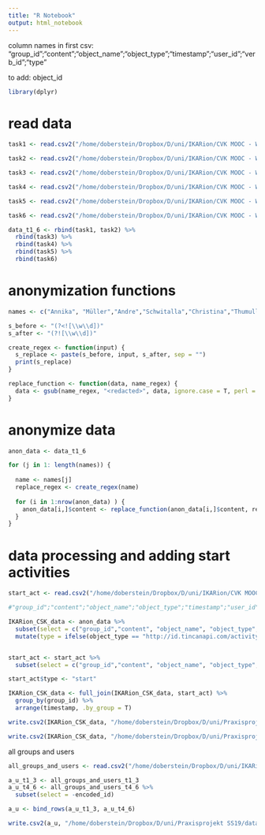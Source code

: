 ```yaml
---
title: "R Notebook"
output: html_notebook
---
```


column names in first csv:
"group_id";"content";"object_name";"object_type";"timestamp";"user_id";"verb_id";"type"

to add: object_id

```r
library(dplyr)
```

# read data
```r
task1 <- read.csv2("/home/doberstein/Dropbox/D/uni/IKARion/CVK MOOC - WS18_19/analysis/task1_activities.csv", stringsAsFactors = F)

task2 <- read.csv2("/home/doberstein/Dropbox/D/uni/IKARion/CVK MOOC - WS18_19/analysis/task2_activities.csv", stringsAsFactors = F)

task3 <- read.csv2("/home/doberstein/Dropbox/D/uni/IKARion/CVK MOOC - WS18_19/analysis/task3_activities.csv", stringsAsFactors = F)

task4 <- read.csv2("/home/doberstein/Dropbox/D/uni/IKARion/CVK MOOC - WS18_19/analysis/task4_activities.csv", stringsAsFactors = F)

task5 <- read.csv2("/home/doberstein/Dropbox/D/uni/IKARion/CVK MOOC - WS18_19/analysis/task5_activities.csv", stringsAsFactors = F)

task6 <- read.csv2("/home/doberstein/Dropbox/D/uni/IKARion/CVK MOOC - WS18_19/analysis/task6_activities.csv", stringsAsFactors = F)

data_t1_6 <- rbind(task1, task2) %>% 
  rbind(task3) %>% 
  rbind(task4) %>% 
  rbind(task5) %>% 
  rbind(task6)
```

# anonymization functions
```r
names <- c("Annika", "Müller","Andre","Schwitalla","Christina","Thumulla","Desiree","Wiejowski","Charmila","Chandrasekaran","Jana","Horst","Lena","Kubernus","hadi","nasef","Lea","Frentzel-Beyme","Max","Mühlemeyer","Charlotte","Neuheuser","Demian","Lennard","Vasic","Agnes","Dyszlewski","Yannick","Runge","Jana","Volk","Francesca","Zapla","Martha","Friesen","Manuel","Krähling","Simone","Lipphardt","Beyza","Yilmaz","Lena","Herholz","Alina","Schmitz","Milan","Wevelsiep","Natalie","Boscher","Maren","Christiane","Deuster","Till","Leonard","Elsner","Jonas","Rockhoff","negin","bazaei","Katharina","Block","Simon","Krukowski","Natalie","Thies","Ibrahim","El","Sayed","David","Herbst","Matthias","Jendroska","Julia","Wortmann","Jule","Antonia","Franzen","Jelena","Grubic","Sarah","Mesenich","Sebastian","Schößler","Ronja","Anke","Deegener","Luisa","Friedrich","Mareen","Harbring","Anne","Mainz","Lena","Brunk","Thomas","Ulmer","Leoni","Waesch","Alexandra","Bergen","Aleksandar","Blitva-Lazic","Milena","Tedeschi","Necla","Telli","Anna","Bierwirth","Dominik","Pazdyka","Ghulam-Jahja","Randjoor","Patrizia","Ring","Manuel","Birghan","Anna","Frett","Annalena","Wiegandt","Mirjana","Tanja","Borkenfeld","Meryem","Duman","Jana","Gawlik","Nathalie","Rudolf","Emelly","Dikerman","Jan","Kunzel","Jaqueline","Meier","Kristin","Stopka","Jana","Haufmann","Lea","Parker","Konstantin","Vogel","Bardia","Asemi-Soloot","Christine","Huth","Dominik","Lawatsch","Lisa","Ntiamoah","Stephanie","Angela","Tölle","Leonard","Dorok","Philipp","Justus","Sangeetha","Thillaiampalam","Daniela","Zurek","Kevin","Baulig","Esra","Kalayci","Pierre","Nobbe","Kim","Sommer", "Tom")

s_before <- "(?<![\\w\\d])"
s_after <- "(?![\\w\\d])"

create_regex <- function(input) {
  s_replace <- paste(s_before, input, s_after, sep = "")
  print(s_replace)
}

replace_function <- function(data, name_regex) {
  data <- gsub(name_regex, "<redacted>", data, ignore.case = T, perl = T) 
}

```

# anonymize data
```r
anon_data <- data_t1_6

for (j in 1: length(names)) {
  
  name <- names[j]
  replace_regex <- create_regex(name)
  
  for (i in 1:nrow(anon_data) ) {
    anon_data[i,]$content <- replace_function(anon_data[i,]$content, replace_regex)
  }
}
```

# data processing and adding start activities
```r
start_act <- read.csv2("/home/doberstein/Dropbox/D/uni/IKARion/CVK MOOC - WS18_19/analysis/start_activities.csv", stringsAsFactors = F)

#"group_id";"content";"object_name";"object_type";"timestamp";"user_id";"verb_id";"type"

IKARion_CSK_data <- anon_data %>% 
  subset(select = c("group_id","content", "object_name", "object_type", "timestamp", "user_id", "verb_id", "object_id")) %>% 
  mutate(type = ifelse(object_type == "http://id.tincanapi.com/activitytype/forum-topic", "forum", "wiki"))


start_act <- start_act %>% 
  subset(select = c("group_id","content", "object_name", "object_type", "timestamp", "user_id", "verb_id", "object_id"))

start_act$type <- "start"

IKARion_CSK_data <- full_join(IKARion_CSK_data, start_act) %>% 
  group_by(group_id) %>% 
  arrange(timestamp, .by_group = T)

```

```r
write.csv2(IKARion_CSK_data, "/home/doberstein/Dropbox/D/uni/Praxisprojekt SS19/data/IKARion_CVK_Course_T1_T6.csv", row.names = F)

write.csv2(IKARion_CSK_data, "/home/doberstein/Dropbox/D/uni/Praxisprojekt SS19/data/IKARion_CVK_Course_T1_T6_W_encoded.csv", row.names = F, fileEncoding = "WINDOWS-1252")
```

all groups and users
```r
all_groups_and_users <- read.csv2("/home/doberstein/Dropbox/D/uni/IKARion/CVK MOOC - WS18_19/analysis/all_groups_and_users.csv", stringsAsFactors = F)

a_u_t1_3 <- all_groups_and_users_t1_3
a_u_t4_6 <- all_groups_and_users_t4_6 %>% 
  subset(select = -encoded_id)

a_u <- bind_rows(a_u_t1_3, a_u_t4_6)

write.csv2(a_u, "/home/doberstein/Dropbox/D/uni/Praxisprojekt SS19/data/IKARion_CVK_Course_Groups_Users.csv", row.names = F)
```

